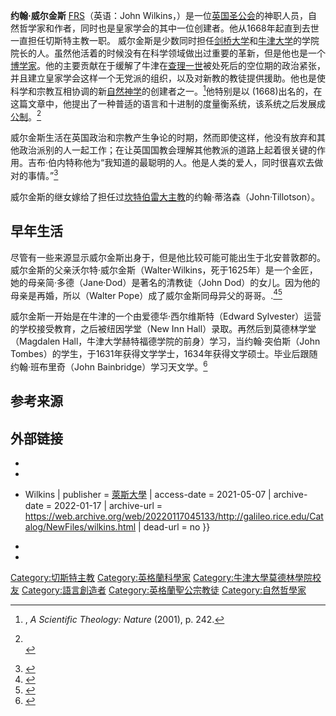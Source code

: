 {{Infobox person
|name        =约翰·威尔金斯
|residence   =
|other_names =
|image       =John_Wilkins.jpeg
|image_size  =200px
|caption     =
|birth_name  =
|birth_date  ={{birth date|df=yes|1614|02|14}}
|birth_place =北安普敦郡{{link-en|卡农斯阿什比| Canons Ashby}}
|death_date  ={{death date and age|df=yes|1672|11|19|1614|01|01}}
|death_place =[[伦敦|伦敦]]
|death_cause =
|alma_mater  =[[牛津大学赫特福德学院|牛津大学赫特福德学院]]
|occupation  =神职人员,自然哲学家,作家
|title       =[[牛津大学瓦德汉学院|牛津大学瓦德汉学院]]的院长, [[剑桥大学三一学院|剑桥大学三一学院]]院长, [[皇家学会|皇家学会]]秘书, {{link-en|切斯特主教|Bishop of Chester}}
|religion    =[[英国国教会|英国国教会]]
|spouse      =罗伯塔·克伦威尔（[[奥利弗·克伦威尔|奥利弗]]的姐姐<ref>{{Cite web |url=https://www.geni.com/people/Robina-Cromwell/6000000002831254970 |title=存档副本 |access-date=2016-08-05 |archive-date=2019-08-22 |archive-url=https://web.archive.org/web/20190822030630/https://www.geni.com/people/Robina-Cromwell/6000000002831254970 |dead-url=no }}</ref><ref>{{Cite web |url=https://www.geni.com/people/Robert-Cromwell-of-Huntingdon/6000000002831254700 |title=存档副本 |access-date=2016-08-05 |archive-date=2019-08-15 |archive-url=https://web.archive.org/web/20190815011341/https://www.geni.com/people/Robert-Cromwell-of-Huntingdon/6000000002831254700 |dead-url=no }}</ref>
|children    =无
}}

'''约翰·威尔金斯''' [[皇家学会|FRS]]（英语：John Wilkins，{{bd|1614年|2月14日<ref>{{Citation|first=Cliff S.L.|last=Davies| year =2004|contribution=The Family and Connections of John Wilkins, 1614–72|title=Oxoniensia|volume=LXIX}}</ref>|1672年|11月19日|}}）是一位[[英国圣公会|英国圣公会]]的神职人员，自然哲学家和作者，同时也是皇家学会的其中一位创建者。他从1668年起直到去世一直担任切斯特主教一职。
威尔金斯是少数同时担任[[剑桥大学|剑桥大学]]和[[牛津大学|牛津大学]]的学院院长的人。虽然他活着的时候没有在科学领域做出过重要的革新，但是他也是一个[[博学家|博学家]]。他的主要贡献在于缓解了牛津在[[查理一世|查理一世]]被处死后的空位期的政治紧张，并且建立皇家学会这样一个无党派的组织，以及对新教的教徒提供援助。他也是使科学和宗教互相协调的新[[自然神学|自然神学]]的创建者之一。<ref>{{link-en|Alister E. McGrath|Alister E. McGrath}}, ''A Scientific Theology: Nature'' (2001), p. 242.</ref>他特别是以{{link-en|An Essay towards a Real Character and a Philosophical Language|An Essay towards a Real Character and a Philosophical Language}} (1668)出名的，在这篇文章中，他提出了一种普适的语言和十进制的度量衡系统，该系统之后发展成[[公制|公制]]。<ref name="Rooney 2006">{{Cite book|last1= Rooney |first1= Anne |title= The History of Mathematics |date=2012 |publisher= Rosen Publishing Group |isbn= 9781448873692 |page = 65 |quote=An identical metric system to that eventually introduced in France was proposed in 1668 by Bishop John Wilkins, a founder of the Royal Society in England. }}<br/>{{cite AV media  | series =Google Tech Talks  | people =Pat Naughtin (speaker)  | date =6 August 2007  | publication-date =22 August 2007  | title =Metrication Matters  | medium =  | url =https://www.youtube.com/watch?v=JjBWJbHtYHo  | time =59:30  | publisher =Google  | quote =Who invented the International System of Units (SI) the modern metric system? ... Where? ... The metric system was invented in England ...Who? ... John Wilkins ...  | access-date =2016-08-05  | archive-date =2020-12-28  | archive-url =https://web.archive.org/web/20201228045342/https://www.youtube.com/watch?v=JjBWJbHtYHo  | dead-url =no  }}</ref>

威尔金斯生活在英国政治和宗教产生争论的时期，然而即使这样，他没有放弃和其他政治派别的人一起工作；在让英国国教会理解其他教派的道路上起着很关键的作用。吉布·伯内特称他为“我知道的最聪明的人。他是人类的爱人，同时很喜欢去做对的事情。”<ref>{{Cite book| edition = 2nd| publisher = James Duncan| last = Burnet| first = Gilbert| title = Lives, Characters, and an Address to Posterity| page = 304| location = London, England| url = https://books.google.ca/books?id=k_uoELYsOPAC&pg=PA304| date = 1833| access-date = 2016-08-05| archive-date = 2020-06-08| archive-url = https://web.archive.org/web/20200608195823/https://books.google.ca/books?id=k_uoELYsOPAC&pg=PA304| dead-url = no}}</ref>

威尔金斯的继女嫁给了担任过[[坎特伯雷大主教|坎特伯雷大主教]]的约翰·蒂洛森（John·Tillotson）。

== 早年生活 ==

尽管有一些来源显示威尔金斯出身于{{link-en|福斯利|Fawsley}}，但是他比较可能可能出生于北安普敦郡的{{link-en|卡农斯阿什比|Canons Ashby|}}。威尔金斯的父亲沃尔特·威尔金斯（Walter·Wilkins，死于1625年）是一个金匠，她的母亲简·多德（Jane·Dod）是著名的清教徒{{link-en|约翰·多德|John Dod}}（John Dod）的女儿。因为他的母亲是再婚，所以{{link-en|沃尔特·波普|Walter Pope}}（Walter Pope）成了威尔金斯同母异父的哥哥。.<ref name="Wilkins, John 2004">{{Cite ODNB|last=Henry|first=John|title=Wilkins, John|id=29421}}</ref><ref>{{cite book|author=Geoffrey Russell Richards Treasure|title=Who's who in British History: A-H|url=https://books.google.com/books?id=fLeeV-mqlJMC&pg=PA1309|date=January 1998|publisher=Taylor & Francis|isbn=978-1-884964-90-9|pages=1309–|access-date=2016-08-06|archive-date=2020-06-08|archive-url=https://web.archive.org/web/20200608195828/https://books.google.com/books?id=fLeeV-mqlJMC&pg=PA1309|dead-url=no}}</ref>

威尔金斯一开始是在牛津的一个由爱德华·西尔维斯特（Edward Sylvester）运营的学校接受教育，之后被纽因学堂（New Inn Hall）录取。再然后到莫德林学堂（Magdalen Hall，牛津大学赫特福德学院的前身）学习，当约翰·突伯斯（John Tombes）的学生，于1631年获得文学学士，1634年获得文学硕士。毕业后跟随约翰·班布里奇（John Bainbridge）学习天文学。<ref>{{Citation|first=Mordechai|last=Feingold|contribution=Mathematical Sciences and New Philosophies|page=380|editor-first=Nicholas|editor-last=Tyacke|title=The History of the University of Oxford|volume=IV Seventeenth-century Oxford|year=1997}}</ref>

==参考来源==
{{Reflist}}

==外部链接==
{{commons|John Wilkins}}
{{wikisourcelang|en|Author:John Wilkins}}
* {{Cite web | url = http://www-groups.dcs.st-and.ac.uk/~history/Biographies/Wilkins.html | last = MacTutor | type = biography | title = Wilkins | publisher = St Andrews | place = UK | access-date = 2021-05-07 | archive-date = 2015-07-07 | archive-url = https://web.archive.org/web/20150707155406/http://www-groups.dcs.st-and.ac.uk/~history/Biographies/Wilkins.html | dead-url = yes }}
* {{Cite web | url = http://www.hertford.ox.ac.uk/index.php?option=com_content&task=view&id=86&Itemid=158 | publisher = Hertford College | title = Wilkins | type = biography | place = Oxford, UK | access-date = 2021-05-07 | archive-date = 2011-07-16 | archive-url = https://web.archive.org/web/20110716111859/http://www.hertford.ox.ac.uk/index.php?option=com_content&task=view&id=86&Itemid=158 | dead-url = no }}
* {{Cite web | url = http://galileo.rice.edu/Catalog/NewFiles/wilkins.html | title = Galileo Project {{!}} Wilkins | publisher = [[萊斯大學|萊斯大學]] | access-date = 2021-05-07 | archive-date = 2022-01-17 | archive-url = https://web.archive.org/web/20220117045133/http://galileo.rice.edu/Catalog/NewFiles/wilkins.html | dead-url = no }}
* {{Cite web | url = http://www.bishopwilkins.co.uk/ | last = Bishop Wilkins | title = Bishop Wilkins | publisher = Bishop Wilkins College | place = UK | access-date = 2021-05-07 | archive-date = 2021-12-21 | archive-url = https://web.archive.org/web/20211221193521/http://www.bishopwilkins.co.uk/ | dead-url = no }}
* {{Gutenberg author |id=Wilkins,+John+(1614–1672) | name=John Wilkins}}

{{s-start}}
{{s-aca}}
{{s-bef|before=John Pitt}}
{{s-ttl|title=Warden of [[牛津大學瓦德漢學院|牛津大學瓦德漢學院]]|years=1648–1659 |59}}
{{s-aft|after={{tsl|en|Walter Blandford||Walter Blandford}}}}
{{s-bef|before={{tsl|en|John Arrowsmith (scholar)||John Arrowsmith}}}}
{{s-ttl|title=Master of [[剑桥大学三一学院|剑桥大学三一学院]]|years=1659–1660 |60}}
{{s-aft|after={{tsl|en|Henry Ferne||Henry Ferne}}}}
{{s-rel|en}}
{{s-bef|before=''Vacant''}}
{{s-ttl|title={{tsl|en|Dean of Ripon||Dean of Ripon}}|years=1663–1672}}
{{s-aft|after= {{tsl|en|John Neile||John Neile}}}}
{{s-bef|before={{tsl|en|George Hall (bishop of Chester)||George Hall}}}}
{{s-ttl|title={{tsl|en|Bishop of Chester||Bishop of Chester}}|years=1668–1672}}
{{s-aft|after= {{tsl|en|John Pearson (bishop)||John Pearson}}}}
{{s-end}}

{{normdaten}}
{{DEFAULTSORT:wilkins}}
[[Category:切斯特主教|Category:切斯特主教]]
[[Category:英格蘭科學家|Category:英格蘭科學家]]
[[Category:牛津大學莫德林學院校友|Category:牛津大學莫德林學院校友]]
[[Category:語言創造者|Category:語言創造者]]
[[Category:英格蘭聖公宗教徒|Category:英格蘭聖公宗教徒]]
[[Category:自然哲學家|Category:自然哲學家]]
